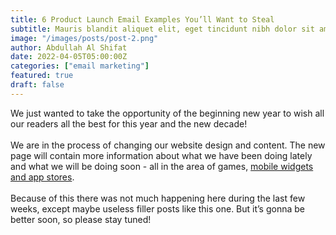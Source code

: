```yaml
---
title: 6 Product Launch Email Examples You’ll Want to Steal
subtitle: Mauris blandit aliquet elit, eget tincidunt nibh dolor sit amet,
image: "/images/posts/post-2.png"
author: Abdullah Al Shifat
date: 2022-04-05T05:00:00Z
categories: ["email marketing"]
featured: true
draft: false
---
```


<div class="entry-content">We just wanted to take the opportunity of the beginning new year to wish all our readers all the best for this year and the new decade!<br />
  <br />
  We are in the process of changing our website design and content. The new page will contain more information about what we have been doing lately and what we will be doing soon - all in the area of games, <a href="http://www.pavingways.com/mobile-widget-wiki/">mobile widgets and app stores</a>.<br />
  <br />
  Because of this there was not much happening here during the last few weeks, except maybe useless filler posts like this one. But it&#8217;s gonna be better soon, so please stay tuned!
</div>
